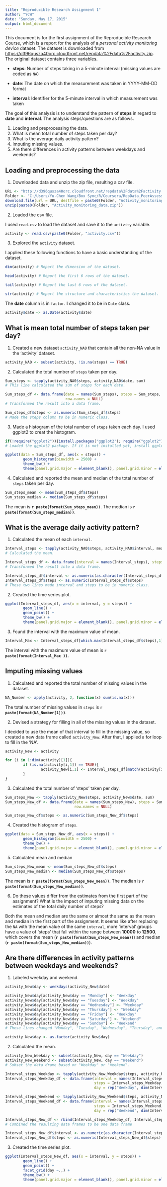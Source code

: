 ```yaml
---
title: "Reproducible Research Assignment 1"
author: "YCW"
date: "Sunday, May 17, 2015"
output: html_document
---
```


This document is for the first assignment of the Reproducible Research Course, which is a report for the analysis of a *personal activity monitoring device* dataset. The dataset is downloaded from <https://d396qusza40orc.cloudfront.net/repdata%2Fdata%2Factivity.zip>. The original dataset contains three variables.

* **steps**: Number of steps taking in a 5-minute interval (missing values are coded as `NA`)

* **date**: The date on which the measurement was taken in YYYY-MM-DD format

* **interval**: Identifier for the 5-minute interval in which measurement was taken

The goal of this analysis is to understand the pattern of **steps** in regard to **date** and **interval**. The analysis steps/questions are as follows.

1. Loading and preprocessing the data.
2. What is mean total number of steps taken per day?
3. What is the average daily activity pattern?
4. Imputing missing values.
5. Are there differences in activity patterns between weekdays and weekends?

## Loading and preprocessing the data

1. Downloaded data and unzip the zip file, resulting a csv file.
```r
URL <- "http://d396qusza40orc.cloudfront.net/repdata%2Fdata%2Factivity.zip"
Folder <- "C:/Users/Yu-Chen Wang/Box Sync/R/Coursera/RepData_PeerAssessment1/"
download.file(url = URL, destfile = paste0(Folder, "Activity_monitoring_data.zip"), method="auto")
unzip(paste0(Folder, "Activity_monitoring_data.zip"))

```

2. Loaded the csv file.

I used `read.csv` to load the dataset and save it to the `activity` variable.
```r
activity <- read.csv(paste0(Folder, "activity.csv"))

```

3. Explored the `activity` dataset.

I applied these following functions to have a basic understanding of the dataset.
```r
dim(activity) # Report the dimension of the dataset.

```

```r
head(activity) # Report the first 6 rows of the dataset.

```

```r
tail(activity) # Report the last 6 rows of the dataset.

```

```r
str(activity) # Report the structure and characteristics the dataset.

```

The **date** column is in `factor`. I changed it to be in `Date` class.
```r
activity$date <- as.Date(activity$date)

```

## What is mean total number of steps taken per day?

1. Created a new dataset `activity_NA0` that contain all the non-NA value in the 'activity' dataset.

```r
activity_NA0 <- subset(activity, !is.na(steps) == TRUE)

```

2. Calculated the total number of `steps` taken per day.

```r
Sum_steps <- tapply(activity_NA0$steps, activity_NA0$date, sum) 
# This line calculated the sum of steps for each date.

Sum_steps_df <- data.frame(date = names(Sum_steps), steps = Sum_steps, 
                           row.names = NULL)
# Transformed the result into a data frame.

Sum_steps_df$steps <- as.numeric(Sum_steps_df$steps)
# Made the steps column to be in numeric class.

```

3. Made a histogram of the total number of `steps` taken each day. I used ggplot2 to creat the histogram.
```r
if(!require("ggplot2")){install.packages("ggplot2"); require("ggplot2")}
# Loaded the ggplot2 package. If it is not installed yet, install ggplot2.

```
 
```r
ggplot(data = Sum_steps_df, aes(x = steps)) +
        geom_histogram(binwidth = 2500) +
        theme_bw() +
        theme(panel.grid.major = element_blank(), panel.grid.minor = element_blank())

```

4. Calculated and reported the mean and median of the total number of `steps` taken per day.

```r
Sum_steps_mean <- mean(Sum_steps_df$steps)
Sum_steps_median <- median(Sum_steps_df$steps)
```

The mean is **`r paste(format(Sum_steps_mean))`**. The median is **`r paste(format(Sum_steps_median))`**. 

## What is the average daily activity pattern?

1. Calculated the mean of each `interval`.
```r
Interval_steps <- tapply(activity_NA0$steps, activity_NA0$interval, mean) 
# Calculated the mean.

Interval_steps_df <- data.frame(interval = names(Interval_steps), steps = Interval_steps)
# Transformed the result into a data frame. 

Interval_steps_df$interval <- as.numeric(as.character(Interval_steps_df$interval))
Interval_steps_df$steps <- as.numeric(Interval_steps_df$steps)
# These two lines made interval and steps to be in numeric class.

```

2. Created the time series plot.
```r
ggplot(Interval_steps_df, aes(x = interval, y = steps)) +
        geom_line() +
        geom_point() +
        theme_bw() +
        theme(panel.grid.major = element_blank(), panel.grid.minor = element_blank())

```

3. Found the interval with the maximum value of mean.
```r
Interval_Max <- Interval_steps_df[which.max(Interval_steps_df$steps),1]
```

The interval with the maximum value of mean is **`r paste(format(Interval_Max ))`**.

## Imputing missing values

1. Calculated and reported the total number of missing values in the dataset.

```r
NA_Number <- apply(activity, 2, function(x) sum(is.na(x)))
```

The total number of missing values in `steps` is **`r paste(format(NA_Number[1]))`**.

2. Devised a strategy for filling in all of the missing values in the dataset.

I decided to use the mean of that interval to fill in the missing value, so created a new data frame called `activity_New`. After that, I applied a for loop to fill in the 'NA'. 

```r
activity_New <- activity 

for (i in 1:dim(activity)[1]){
        if (is.na(activity[i,1]) == TRUE){
                activity_New[i,1] <- Interval_steps_df[match(activity[i,3], Interval_steps_df[,1]),2]
        }
}

```

3. Calculated the total number of 'steps' taken per day.

```r

Sum_steps_New <- tapply(activity_New$steps, activity_New$date, sum)
Sum_steps_New_df <- data.frame(date = names(Sum_steps_New), steps = Sum_steps_New, 
                               row.names = NULL)

Sum_steps_New_df$steps <- as.numeric(Sum_steps_New_df$steps)

```


4. Created the histogram of `steps`.

```r
ggplot(data = Sum_steps_New_df, aes(x = steps)) +
        geom_histogram(binwidth = 2500) +
        theme_bw() +
        theme(panel.grid.major = element_blank(), panel.grid.minor = element_blank())

```

5. Calculated mean and median

```r
Sum_steps_New_mean <- mean(Sum_steps_New_df$steps)
Sum_steps_New_median <- median(Sum_steps_New_df$steps)

```

The mean is **`r paste(format(Sum_steps_New_mean))`**. The median is **`r paste(format(Sum_steps_New_median))`**.

6. Do these values differ from the estimates from the first part of the assignment? What is the impact of imputing missing data on the estimates of the total daily number of steps?

Both the mean and median are the same or almost the same as the mean and median in the first part of the assignment. It seems like after replacing the `NA` with the mean value of the same `interval`, more 'interval' groups have a value of 'steps' that fall within the range between **10000** to **12500**, which covers the mean (**`r paste(format(Sum_steps_New_mean))`**) and median (**`r paste(format(Sum_steps_New_median))`**).


## Are there differences in activity patterns between weekdays and weekends?

1. Labeled weekday and weekend.

```r
activity_New$day <- weekdays(activity_New$date)

activity_New$day[activity_New$day == "Monday"] <- "Weekday"
activity_New$day[activity_New$day == "Tuesday"] <- "Weekday"
activity_New$day[activity_New$day == "Wednesday"] <- "Weekday"
activity_New$day[activity_New$day == "Thursday"] <- "Weekday"
activity_New$day[activity_New$day == "Friday"] <- "Weekday"
activity_New$day[activity_New$day == "Saturday"] <- "Weekend"
activity_New$day[activity_New$day == "Sunday"] <- "Weekend"
# These lines changed "Monday", "Tuesday", "Wednesday", "Thursday", and "Friday" to be "Weekday", while "Saturday" and "Sunday" to be "Weekend".

activity_New$day <- as.factor(activity_New$day)

```

2. Calculated the mean.

```r
activity_New_Weekday <- subset(activity_New, day == "Weekday")
activity_New_Weekend <- subset(activity_New, day == "Weekend")
# Subset the data drame based on "Weekday" or "Weekend".

Interval_steps_Weekday <- tapply(activity_New_Weekday$steps, activity_New_Weekday$interval, mean)
Interval_steps_Weekday_df <- data.frame(interval = names(Interval_steps_Weekday), 
                                        steps = Interval_steps_Weekday, 
                                        day = rep("Weekday", dim(Interval_steps_Weekday)))

Interval_steps_Weekend <- tapply(activity_New_Weekend$steps, activity_New_Weekend$interval, mean)
Interval_steps_Weekend_df <- data.frame(interval = names(Interval_steps_Weekend), 
                                        steps = Interval_steps_Weekend,
                                        day = rep("Weekend", dim(Interval_steps_Weekend)))

Interval_steps_New_df <- rbind(Interval_steps_Weekday_df, Interval_steps_Weekend_df )
# Combined the resulting data frames to be one data frame

Interval_steps_New_df$interval <- as.numeric(as.character(Interval_steps_New_df$interval))
Interval_steps_New_df$steps <- as.numeric(Interval_steps_New_df$steps)

```


3. Created the time series plot.

```r
ggplot(Interval_steps_New_df, aes(x = interval, y = steps)) +
        geom_line() +
        geom_point() +
        facet_grid(day ~.,) +
        theme_bw() +
        theme(panel.grid.major = element_blank(), panel.grid.minor = element_blank())

```

